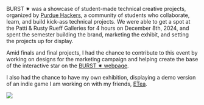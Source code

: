 
<Cover
  src="https://i.imgur.com/bhl4ceo.jpeg"
  alt="BURST"
  caption="BURST ✷"
/>

BURST ✷ was a showcase of student-made technical creative projects, organized by [Purdue Hackers](https://purduehackers.com), a community of students who collaborate, learn, and build kick-ass technical projects. We were able to get a spot at the Patti & Rusty Rueff Galleries for 4 hours on December 8th, 2024, and spent the semester building the brand, marketing the exhibit, and setting the projects up for display.

Amid finals and final projects, I had the chance to contribute to this event by working on designs for the marketing campaign and helping create the base of the interactive star on the [BURST ✷ webpage](https://burst.purduehackers.com).
<StarCanvas />

I also had the chance to have my own exhibition, displaying a demo version of an indie game I am working on with my friends, [ETea](/projects/ETea).

![](https://i.imgur.com/EqrRkLm.jpeg)


